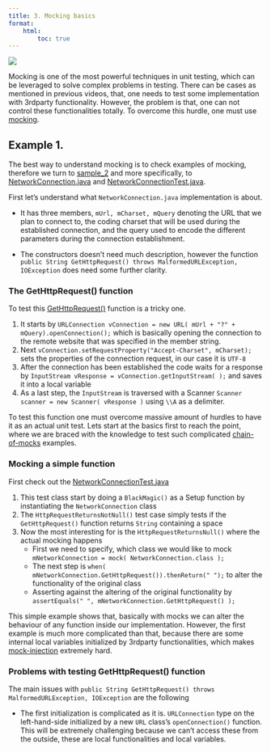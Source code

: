```yaml
---
title: 3. Mocking basics
format:
    html:
        toc: true
---
```

![](../images/mocking.webp)


Mocking is one of the most powerful techniques in unit testing, which can be leveraged to solve complex problems in testing. There can be cases as mentioned in previous videos, that, one needs to test some implementation with 3rdparty functionality. However, the problem is that, one can not control these functionalities totally. To overcome this hurdle, one must use [mocking](https://en.wikipedia.org/wiki/Mock_object).

## Example 1.
The best way to understand mocking is to check examples of mocking, therefore we turn to [sample_2](https://github.com/JacksonFurrier/SQAT/tree/main/sample_2) and more specifically, to [NetworkConnection.java](https://github.com/JacksonFurrier/SQAT/blob/main/sample_2/app/src/main/java/sample_2/NetworkConnection.java) and [NetworkConnectionTest.java](https://github.com/JacksonFurrier/SQAT/blob/main/sample_2/app/src/test/java/sample_2/NetworkConnectionTest.java). 

First let's understand what `NetworkConnection.java` implementation is about. 

* It has three members, `mUrl, mCharset, mQuery` denoting the URL that we plan to connect to, the coding charset that will be used during the established connection, and the query used to encode the different parameters during the connection establishment. 

* The constructors doesn't need much description, however the function `public String GetHttpRequest() throws MalformedURLException, IOException` does need some further clarity.

### The GetHttpRequest() function
To test this [GetHttpRequest()](https://github.com/JacksonFurrier/SQAT/blob/main/sample_2/app/src/main/java/sample_2/NetworkConnection.java#L42) function is a tricky one. 

1. It starts by `URLConnection vConnection = new URL( mUrl + "?" + mQuery).openConnection();` which is basically opening the connection to the remote website that was specified in the member string. 
2. Next `vConnection.setRequestProperty("Accept-Charset", mCharset);` sets the properties of the connection request, in our case it is `UTF-8`
3. After the connection has been established the code waits for a response by `InputStream vResponse = vConnection.getInputStream( );` and saves it into a local variable
4. As a last step, the `InputStream` is traversed with a Scanner `Scanner scanner = new Scanner( vResponse )` using `\\A` as a delimiter. 

To test this function one must overcome massive amount of hurdles to have it as an actual unit test. Lets start at the basics first to reach the point, where we are braced with the knowledge to test such complicated [chain-of-mocks](https://en.wikipedia.org/wiki/Mock_trainwreck) examples.

### Mocking a simple function
First check out the [NetworkConnectionTest.java](https://github.com/JacksonFurrier/SQAT/blob/main/sample_2/app/src/test/java/sample_2/NetworkConnectionTest.java) 

1. This test class start by doing a `BlackMagic()` as a Setup function by instantiating the `NetworkConnection` class
2. The `HttpRequestReturnsNotNull()` test case simply tests if the `GetHttpRequest()` function returns `String` containing a space
3. Now the most interesting for is the `HttpRequestReturnsNull()` where the actual mocking happens
    * First we need to specify, which class we would like to mock `mNetworkConnection = mock( NetworkConnection.class );`
    * The next step is `when( mNetworkConnection.GetHttpRequest()).thenReturn(" ");` to alter the functionality of the original class
    * Asserting against the altering of the original functionality by `assertEquals(" ", mNetworkConnection.GetHttpRequest() );`

This simple example shows that, basically with mocks we can alter the behaviour of any function inside our implementation. However, the first example is much more complicated than that, because there are some internal local variables initialized by 3rdparty functionalities, which makes [mock-injection](https://en.wikipedia.org/wiki/Dependency_injection) extremely hard.


### Problems with testing GetHttpRequest() function
The main issues with `public String GetHttpRequest() throws MalformedURLException, IOException` are the following

* The first initialization is complicated as it is. `URLConnection` type on the left-hand-side initialized by a new `URL` class's `openConnection()` function. This will be extremely challenging because we can't access these from the outside, these are local functionalities and local variables. 